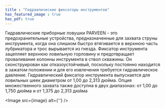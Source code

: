 ```yaml
---
title : "Гидравлические фиксаторы инструментов"
has_featured_image : true
has_pdf: true
---
```


Гидравлические приборные ловушки PARVEEN - это предохранительные устройства, предназначенные для захвата струны инструмента, когда она слишком быстро втягивается в верхнюю часть лубрикатора и трос вырывается из гнезда. Фиксатор инструмента зацепляет верхнюю ловильную горловину и предотвращает проваливание колонны инструмента в ствол скважины. Он сконструирован как отказоустойчивый, поскольку постоянно находится в зажатом положении и для его извлечения требуется гидравлическое давление. Гидравлический фиксатор инструмента выпускается для ловильных шеек диаметром от 1,00 до 2,313 дюйма. Опция множественного захвата также доступна в двух диапазонах: от 1,00 до 1,750 дюйма и от 1,375 до 2,313 дюйма

<Image src={image} alt={''} />
